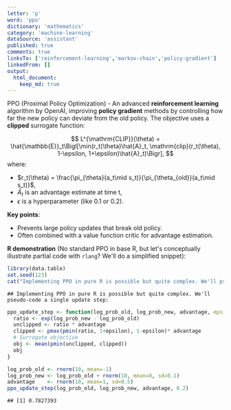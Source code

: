 ```yaml
---
letter: 'p'
word: 'ppo'
dictionary: 'mathematics'
category: 'machine-learning'
dataSource: 'assistant'
published: true
comments: true
linksTo: ['reinforcement-learning','markov-chain','policy-gradient']
linkedFrom: []
output:
  html_document:
    keep_md: true
---
```




<a id="ppo">PPO (Proximal Policy Optimization)</a> - An advanced **reinforcement learning** algorithm by OpenAI, improving **policy gradient** methods by controlling how far the new policy can deviate from the old policy. The objective uses a **clipped** surrogate function:

$$
L^{\mathrm{CLIP}}(\theta) = \hat{\mathbb{E}}_t\Bigl[\min(r_t(\theta)\hat{A}_t, \mathrm{clip}(r_t(\theta), 1-\epsilon, 1+\epsilon)\hat{A}_t)\Bigr],
$$
where:
- $r_t(\theta) = \frac{\pi_{\theta}(a_t\mid s_t)}{\pi_{\theta_{old}}(a_t\mid s_t)}$,
- $\hat{A}_t$ is an advantage estimate at time t,
- $\epsilon$ is a hyperparameter (like 0.1 or 0.2).

**Key points**:
- Prevents large policy updates that break old policy.
- Often combined with a value function critic for advantage estimation.

**R demonstration** (No standard PPO in base R, but let's conceptually illustrate partial code with `rlang`? We'll do a simplified snippet):


``` r
library(data.table)
set.seed(123)
cat("Implementing PPO in pure R is possible but quite complex. We'll pseudo-code a single update step:")
```

```
## Implementing PPO in pure R is possible but quite complex. We'll pseudo-code a single update step:
```

``` r
ppo_update_step <- function(log_prob_old, log_prob_new, advantage, epsilon=0.2) {
  ratio <- exp(log_prob_new - log_prob_old)
  unclipped <- ratio * advantage
  clipped <- pmax(pmin(ratio, 1+epsilon), 1-epsilon)* advantage
  # Surrogate objective
  obj <- mean(pmin(unclipped, clipped))
  obj
}

log_prob_old <- rnorm(10, mean=-1)
log_prob_new <- log_prob_old + rnorm(10, mean=0, sd=0.1)
advantage    <- rnorm(10, mean=1, sd=0.5)
ppo_update_step(log_prob_old, log_prob_new, advantage, 0.2)
```

```
## [1] 0.7827393
```
